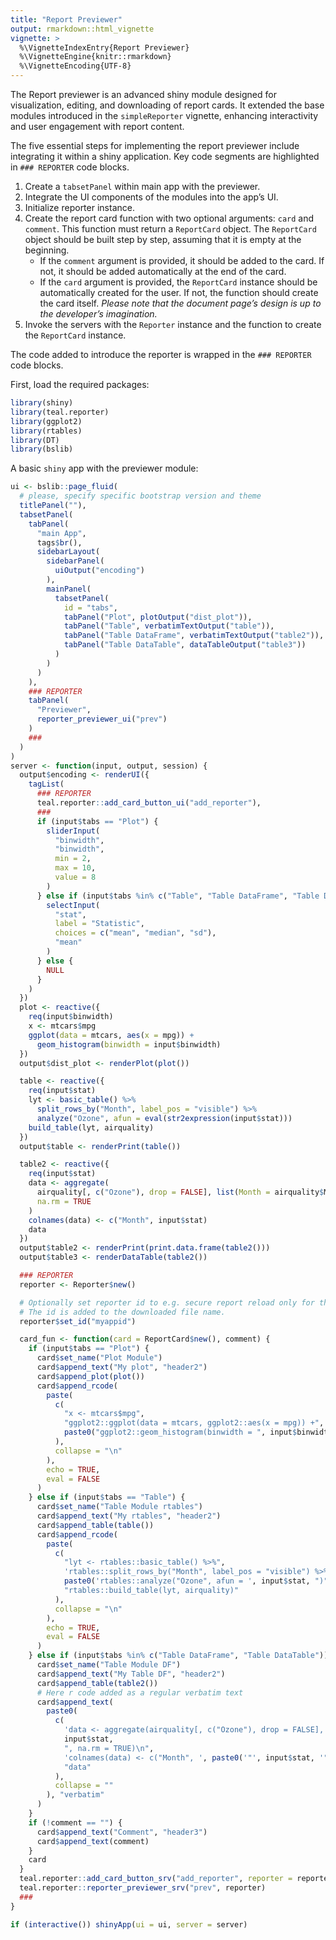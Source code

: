 ```yaml
---
title: "Report Previewer"
output: rmarkdown::html_vignette
vignette: >
  %\VignetteIndexEntry{Report Previewer}
  %\VignetteEngine{knitr::rmarkdown}
  %\VignetteEncoding{UTF-8}
---
```


The Report previewer is an advanced shiny module designed for visualization, editing, and downloading of report cards.
It extended the base modules introduced in the `simpleReporter` vignette, enhancing interactivity and user engagement with report content.


The five essential steps for implementing the report previewer include integrating it within a shiny application. Key code segments are highlighted in `### REPORTER` code blocks.

1. Create a `tabsetPanel` within main app with the previewer.
2. Integrate the UI components of the modules into the app's UI.
3. Initialize reporter instance.
4. Create the report card function with two optional arguments: `card` and `comment`.
This function must return a `ReportCard` object.
The `ReportCard` object should be built step by step, assuming that it is empty at the beginning.
   - If the `comment` argument is provided, it should be added to the card.
   If not, it should be added automatically at the end of the card.
   - If the `card` argument is provided, the `ReportCard` instance should be automatically created for the user.
   If not, the function should create the card itself.
*Please note that the document page's design is up to the developer's imagination.*
5. Invoke the servers with the `Reporter` instance and the function to create the `ReportCard` instance.

The code added to introduce the reporter is wrapped in the `### REPORTER` code blocks.

First, load the required packages:

```r
library(shiny)
library(teal.reporter)
library(ggplot2)
library(rtables)
library(DT)
library(bslib)
```

A basic `shiny` app with the previewer module:

```r
ui <- bslib::page_fluid(
  # please, specify specific bootstrap version and theme
  titlePanel(""),
  tabsetPanel(
    tabPanel(
      "main App",
      tags$br(),
      sidebarLayout(
        sidebarPanel(
          uiOutput("encoding")
        ),
        mainPanel(
          tabsetPanel(
            id = "tabs",
            tabPanel("Plot", plotOutput("dist_plot")),
            tabPanel("Table", verbatimTextOutput("table")),
            tabPanel("Table DataFrame", verbatimTextOutput("table2")),
            tabPanel("Table DataTable", dataTableOutput("table3"))
          )
        )
      )
    ),
    ### REPORTER
    tabPanel(
      "Previewer",
      reporter_previewer_ui("prev")
    )
    ###
  )
)
server <- function(input, output, session) {
  output$encoding <- renderUI({
    tagList(
      ### REPORTER
      teal.reporter::add_card_button_ui("add_reporter"),
      ###
      if (input$tabs == "Plot") {
        sliderInput(
          "binwidth",
          "binwidth",
          min = 2,
          max = 10,
          value = 8
        )
      } else if (input$tabs %in% c("Table", "Table DataFrame", "Table DataTable")) {
        selectInput(
          "stat",
          label = "Statistic",
          choices = c("mean", "median", "sd"),
          "mean"
        )
      } else {
        NULL
      }
    )
  })
  plot <- reactive({
    req(input$binwidth)
    x <- mtcars$mpg
    ggplot(data = mtcars, aes(x = mpg)) +
      geom_histogram(binwidth = input$binwidth)
  })
  output$dist_plot <- renderPlot(plot())

  table <- reactive({
    req(input$stat)
    lyt <- basic_table() %>%
      split_rows_by("Month", label_pos = "visible") %>%
      analyze("Ozone", afun = eval(str2expression(input$stat)))
    build_table(lyt, airquality)
  })
  output$table <- renderPrint(table())

  table2 <- reactive({
    req(input$stat)
    data <- aggregate(
      airquality[, c("Ozone"), drop = FALSE], list(Month = airquality$Month), get(input$stat),
      na.rm = TRUE
    )
    colnames(data) <- c("Month", input$stat)
    data
  })
  output$table2 <- renderPrint(print.data.frame(table2()))
  output$table3 <- renderDataTable(table2())

  ### REPORTER
  reporter <- Reporter$new()

  # Optionally set reporter id to e.g. secure report reload only for the same app
  # The id is added to the downloaded file name.
  reporter$set_id("myappid")

  card_fun <- function(card = ReportCard$new(), comment) {
    if (input$tabs == "Plot") {
      card$set_name("Plot Module")
      card$append_text("My plot", "header2")
      card$append_plot(plot())
      card$append_rcode(
        paste(
          c(
            "x <- mtcars$mpg",
            "ggplot2::ggplot(data = mtcars, ggplot2::aes(x = mpg)) +",
            paste0("ggplot2::geom_histogram(binwidth = ", input$binwidth, ")")
          ),
          collapse = "\n"
        ),
        echo = TRUE,
        eval = FALSE
      )
    } else if (input$tabs == "Table") {
      card$set_name("Table Module rtables")
      card$append_text("My rtables", "header2")
      card$append_table(table())
      card$append_rcode(
        paste(
          c(
            "lyt <- rtables::basic_table() %>%",
            'rtables::split_rows_by("Month", label_pos = "visible") %>%',
            paste0('rtables::analyze("Ozone", afun = ', input$stat, ")"),
            "rtables::build_table(lyt, airquality)"
          ),
          collapse = "\n"
        ),
        echo = TRUE,
        eval = FALSE
      )
    } else if (input$tabs %in% c("Table DataFrame", "Table DataTable")) {
      card$set_name("Table Module DF")
      card$append_text("My Table DF", "header2")
      card$append_table(table2())
      # Here r code added as a regular verbatim text
      card$append_text(
        paste0(
          c(
            'data <- aggregate(airquality[, c("Ozone"), drop = FALSE], list(Month = airquality$Month), ',
            input$stat,
            ", na.rm = TRUE)\n",
            'colnames(data) <- c("Month", ', paste0('"', input$stat, '"'), ")\n",
            "data"
          ),
          collapse = ""
        ), "verbatim"
      )
    }
    if (!comment == "") {
      card$append_text("Comment", "header3")
      card$append_text(comment)
    }
    card
  }
  teal.reporter::add_card_button_srv("add_reporter", reporter = reporter, card_fun = card_fun)
  teal.reporter::reporter_previewer_srv("prev", reporter)
  ###
}

if (interactive()) shinyApp(ui = ui, server = server)
```
